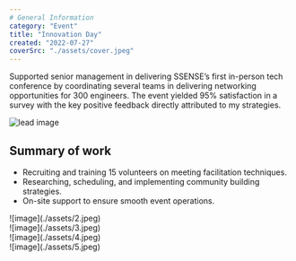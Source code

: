 ```yaml
---
# General Information
category: "Event"
title: "Innovation Day"
created: "2022-07-27"
coverSrc: "./assets/cover.jpeg"
---
```


Supported senior management in delivering SSENSE’s first in-person tech conference by coordinating several teams in delivering networking opportunities for 300 engineers. The event yielded 95% satisfaction in a survey with the key positive feedback directly attributed to my strategies.

![lead image](./assets/1.jpeg)

## Summary of work

- Recruiting and training 15 volunteers on meeting facilitation techniques.
- Researching, scheduling, and implementing community building strategies.
- On-site support to ensure smooth event operations.

<div
  style={{
    paddingTop: "40px",
    display: "grid",
    gridTemplateColumns: "repeat(2, 1fr)",
    gap: "16px",
  }}
>
  <div>![image](./assets/2.jpeg)</div>
  <div>![image](./assets/3.jpeg)</div>
  <div>![image](./assets/4.jpeg)</div>
  <div>![image](./assets/5.jpeg)</div>
</div>
